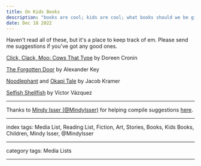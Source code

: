 ```yaml
---
title: On Kids Books
description: "books are cool; kids are cool; what books should we be giving to kids to learn from?"
date: Dec 18 2022
---
```


Haven't read all of these, but it's a place to keep track of em. Please send me suggestions if you've got any good ones.

[Click, Clack, Moo: Cows That Type](https://www.goodreads.com/book/show/766955.Click_Clack_Moo) by Doreen Cronin

[The Forgotten Door](https://www.goodreads.com/en/book/show/409320.The_Forgotten_Door) by Alexander Key

[Noodlephant](https://www.goodreads.com/book/show/40510934-noodlephant) and [Okapi Tale](https://www.goodreads.com/book/show/53348129-okapi-tale) by Jacob Kramer

[Selfish Shellfish](https://www.goodreads.com/book/show/33348194-selfish-shellfish) by Víctor Vázquez

---

Thanks to [Mindy Isser (@MindyIsser)](https://twitter.com/mindyisser) for helping compile suggestions [here](https://twitter.com/mindyisser/status/1562838423375052806).


---

index tags: Media List, Reading List, Fiction, Art, Stories, Books, Kids Books, Children, Mindy Isser, @MindyIsser

---

category tags: Media Lists

---

